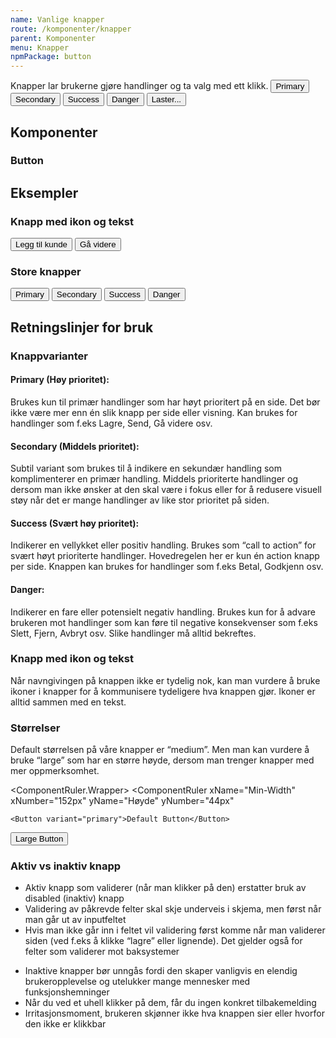 ```yaml
---
name: Vanlige knapper
route: /komponenter/knapper
parent: Komponenter
menu: Knapper
npmPackage: button
---
```



<PageHeader>
  Knapper lar brukerne gjøre handlinger og ta valg med ett klikk.
</PageHeader>

<Playground>
  <Button variant="primary">Primary</Button>
  <Button variant="secondary">Secondary</Button>
  <Button variant="success">Success</Button>
  <Button variant="negative">Danger</Button>
  <Button variant="primary" loading={true}>
    Laster...
  </Button>
</Playground>

## Komponenter

### Button

<ImportStatement imports="Button" />

<Props of={Button} />

## Eksempler

### Knapp med ikon og tekst

<Playground>
  <Button variant="secondary">
    <AddIcon /> Legg til kunde
  </Button>
  <Button variant="success">
    Gå videre <ForwardIcon />
  </Button>
</Playground>

### Store knapper

<Playground>
  <Button size="large" variant="primary">
    Primary
  </Button>
  <Button size="large" variant="secondary">
    Secondary
  </Button>
  <Button size="large" variant="success">
    Success
  </Button>
  <Button size="large" variant="negative">
    Danger
  </Button>
</Playground>

## Retningslinjer for bruk

### Knappvarianter

#### Primary (Høy prioritet):

Brukes kun til primær handlinger som har høyt prioritert på en side.
Det bør ikke være mer enn én slik knapp per side eller visning.
Kan brukes for handlinger som f.eks Lagre, Send, Gå videre osv.

#### Secondary (Middels prioritet):

Subtil variant som brukes til å indikere en sekundær handling som komplimenterer
en primær handling. Middels prioriterte handlinger og dersom man ikke ønsker at
den skal være i fokus eller for å redusere visuell støy når det er mange handlinger
av like stor prioritet på siden.

#### Success (Svært høy prioritet):

Indikerer en vellykket eller positiv handling. Brukes som “call to action”
for svært høyt prioriterte handlinger. Hovedregelen her er kun én action knapp per
side. Knappen kan brukes for handlinger som f.eks Betal, Godkjenn osv.

#### Danger:

Indikerer en fare eller potensielt negativ handling. Brukes kun for å
advare brukeren mot handlinger som kan føre til negative konsekvenser
som f.eks Slett, Fjern, Avbryt osv. Slike handlinger må alltid bekreftes.

### Knapp med ikon og tekst

Når navngivingen på knappen ikke er tydelig nok, kan man vurdere å bruke
ikoner i knapper for å kommunisere tydeligere hva knappen gjør. Ikoner er
alltid sammen med en tekst.

### Størrelser

Default størrelsen på våre knapper er “medium”. Men man kan vurdere å bruke
“large” som har en større høyde, dersom man trenger knapper med mer oppmerksomhet.

<ComponentRuler.Wrapper>
  <ComponentRuler
    xName="Min-Width"
    xNumber="152px"
    yName="Høyde"
    yNumber="44px"
  >
    <Button variant="primary">Default Button</Button>
  </ComponentRuler>
  <ComponentRuler
    xName="Min-Width"
    xNumber="188px"
    yName="Høyde"
    yNumber="60px"
  >
    <Button variant="primary" size="large">
      Large Button
    </Button>
  </ComponentRuler>
</ComponentRuler.Wrapper>

### Aktiv vs inaktiv knapp

<BestPractices>
  <Example type="do" src={doPic}>
    <ul>
      <li>
        Aktiv knapp som validerer (når man klikker på den) erstatter bruk av
        disabled (inaktiv) knapp
      </li>
      <li>
        Validering av påkrevde felter skal skje underveis i skjema, men først
        når man går ut av inputfeltet
      </li>
      <li>
        Hvis man ikke går inn i feltet vil validering først komme når man
        validerer siden (ved f.eks å klikke “lagre” eller lignende). Det gjelder
        også for felter som validerer mot baksystemer
      </li>
    </ul>
  </Example>
  <Example type="dont" src={dontPic}>
    <ul>
      <li>
        Inaktive knapper bør unngås fordi den skaper vanligvis en elendig
        brukeropplevelse og utelukker mange mennesker med funksjonshemninger
      </li>
      <li>
        Når du ved et uhell klikker på dem, får du ingen konkret tilbakemelding
      </li>
      <li>
        Irritasjonsmoment, brukeren skjønner ikke hva knappen sier eller hvorfor
        den ikke er klikkbar
      </li>
    </ul>
  </Example>
</BestPractices>
